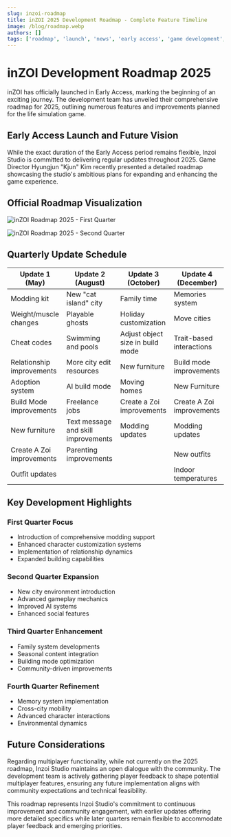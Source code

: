 ```yaml
---
slug: inzoi-roadmap
title: inZOI 2025 Development Roadmap - Complete Feature Timeline
image: /blog/roadmap.webp
authors: []
tags: ['roadmap', 'launch', 'news', 'early access', 'game development', 'future updates']
---
```


# inZOI Development Roadmap 2025

inZOI has officially launched in Early Access, marking the beginning of an exciting journey. The development team has unveiled their comprehensive roadmap for 2025, outlining numerous features and improvements planned for the life simulation game.

## Early Access Launch and Future Vision

While the exact duration of the Early Access period remains flexible, Inzoi Studio is committed to delivering regular updates throughout 2025. Game Director Hyungjun "Kjun" Kim recently presented a detailed roadmap showcasing the studio's ambitious plans for expanding and enhancing the game experience.

## Official Roadmap Visualization

![inZOI Roadmap 2025 - First Quarter](/blog/roadmap.webp)

![inZOI Roadmap 2025 - Second Quarter](/blog/roadmap2.webp)

## Quarterly Update Schedule


| Update 1 (May)            | Update 2 (August)                   | Update 3 (October)               | Update 4 (December)       |
| ------------------------- | ----------------------------------- | -------------------------------- | ------------------------- |
| Modding kit               | New "cat island" city               | Family time                      | Memories system           |
| Weight/muscle changes     | Playable ghosts                     | Holiday customization            | Move cities               |
| Cheat codes               | Swimming and pools                  | Adjust object size in build mode | Trait-based interactions  |
| Relationship improvements | More city edit resources            | New furniture                    | Build mode improvements   |
| Adoption system           | AI build mode                       | Moving homes                     | New Furniture             |
| Build Mode improvements   | Freelance jobs                      | Create a Zoi improvements        | Create A Zoi improvements |
| New furniture             | Text message and skill improvements | Modding updates                  | Modding updates           |
| Create A Zoi improvements | Parenting improvements              |                   | New outfits               |
| Outfit updates            |                      |                  | Indoor temperatures       |

## Key Development Highlights

### First Quarter Focus
- Introduction of comprehensive modding support
- Enhanced character customization systems
- Implementation of relationship dynamics
- Expanded building capabilities

### Second Quarter Expansion
- New city environment introduction
- Advanced gameplay mechanics
- Improved AI systems
- Enhanced social features

### Third Quarter Enhancement
- Family system developments
- Seasonal content integration
- Building mode optimization
- Community-driven improvements

### Fourth Quarter Refinement
- Memory system implementation
- Cross-city mobility
- Advanced character interactions
- Environmental dynamics

## Future Considerations

Regarding multiplayer functionality, while not currently on the 2025 roadmap, Inzoi Studio maintains an open dialogue with the community. The development team is actively gathering player feedback to shape potential multiplayer features, ensuring any future implementation aligns with community expectations and technical feasibility.

This roadmap represents Inzoi Studio's commitment to continuous improvement and community engagement, with earlier updates offering more detailed specifics while later quarters remain flexible to accommodate player feedback and emerging priorities.